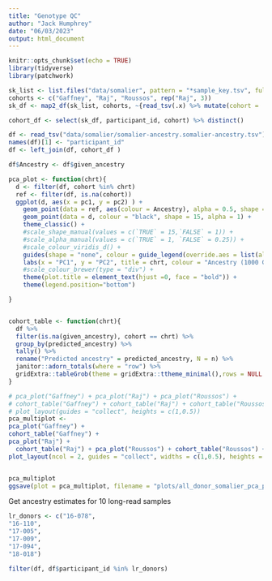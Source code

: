 ```yaml
---
title: "Genotype QC"
author: "Jack Humphrey"
date: "06/03/2023"
output: html_document
---
```


```r
knitr::opts_chunk$set(echo = TRUE)
library(tidyverse)
library(patchwork)
```


```r
sk_list <- list.files("data/somalier", pattern = "*sample_key.tsv", full.names = TRUE)
cohorts <- c("Gaffney", "Raj", "Roussos", rep("Raj", 3))
sk_df <- map2_df(sk_list, cohorts, ~{read_tsv(.x) %>% mutate(cohort = .y)} )

cohort_df <- select(sk_df, participant_id, cohort) %>% distinct()

df <- read_tsv("data/somalier/somalier-ancestry.somalier-ancestry.tsv") %>% janitor::clean_names()
names(df)[1] <- "participant_id"
df <- left_join(df, cohort_df )

df$Ancestry <- df$given_ancestry

pca_plot <- function(chrt){
  d <- filter(df, cohort %in% chrt)
  ref <- filter(df, is.na(cohort))
  ggplot(d, aes(x = pc1, y = pc2) ) + 
    geom_point(data = ref, aes(colour = Ancestry), alpha = 0.5, shape = 16) +
    geom_point(data = d, colour = "black", shape = 15, alpha = 1) +
    theme_classic() +
    #scale_shape_manual(values = c(`TRUE` = 15,`FALSE` = 1)) +
    #scale_alpha_manual(values = c(`TRUE` = 1, `FALSE` = 0.25)) +
    #scale_colour_viridis_d() +
    guides(shape = "none", colour = guide_legend(override.aes = list(alpha = 1))) +
    labs(x = "PC1", y = "PC2", title = chrt, colour = "Ancestry (1000 Genomes)") +
    #scale_colour_brewer(type = "div") +
    theme(plot.title = element_text(hjust =0, face = "bold")) +
    theme(legend.position="bottom")

}


cohort_table <- function(chrt){
  df %>%
  filter(is.na(given_ancestry), cohort == chrt) %>%
  group_by(predicted_ancestry) %>%
  tally() %>% 
  rename("Predicted ancestry" = predicted_ancestry, N = n) %>% 
  janitor::adorn_totals(where = "row") %>%
  gridExtra::tableGrob(theme = gridExtra::ttheme_minimal(),rows = NULL )
}

# pca_plot("Gaffney") + pca_plot("Raj") + pca_plot("Roussos") + 
# cohort_table("Gaffney") + cohort_table("Raj") + cohort_table("Roussos") + 
# plot_layout(guides = "collect", heights = c(1,0.5))
pca_multiplot <- 
pca_plot("Gaffney") + 
cohort_table("Gaffney") + 
pca_plot("Raj") + 
  cohort_table("Raj") + pca_plot("Roussos") + cohort_table("Roussos") + guide_area() +
plot_layout(ncol = 2, guides = "collect", widths = c(1,0.5), heights = c(1,1,1,0.25))


pca_multiplot
ggsave(plot = pca_multiplot, filename = "plots/all_donor_somalier_pca_plot.pdf", width = 8, height = 12)

```

Get ancestry estimates for 10 long-read samples

```r
lr_donors <- c("16-078",
"16-110",
"17-005",
"17-009",
"17-094",
"18-018")

filter(df, df$participant_id %in% lr_donors)

```

